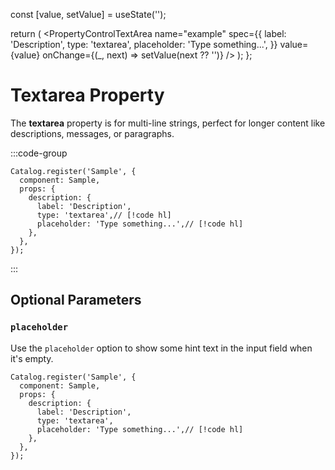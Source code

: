 
  const [value, setValue] = useState('');

  return (
    <PropertyControlTextArea
      name="example"
      spec={{
        label: 'Description',
        type: 'textarea',
        placeholder: 'Type something...',
      }}
      value={value}
      onChange={(_, next) => setValue(next ?? '')}
    />
  );
};

# Textarea Property

The **textarea** property is for multi-line strings, perfect for longer content like descriptions, messages, or paragraphs. 

:::code-group
<div data-title="Preview">
  <BasicUsage />
</div>

```tsx showLineNumbers [Code]
Catalog.register('Sample', {
  component: Sample,
  props: {
    description: {
      label: 'Description',
      type: 'textarea',// [!code hl]
      placeholder: 'Type something...',// [!code hl]
    },
  },
});
```
:::

## Optional Parameters

### `placeholder`

Use the `placeholder` option to show some hint text in the input field when it's empty. 

```tsx showLineNumbers
Catalog.register('Sample', {
  component: Sample,
  props: {
    description: {
      label: 'Description',
      type: 'textarea',
      placeholder: 'Type something...',// [!code hl]
    },
  },
});
```
